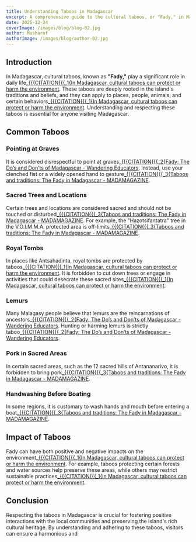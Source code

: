 ```yaml
---
title: Understanding Taboos in Madagascar
excerpt: A comprehensive guide to the cultural taboos, or "Fady," in Madagascar.
date: 2025-12-24
coverImage: /images/blog/blog-02.jpg
author: Musharof
authorImage: /images/blog/author-02.jpg
---
```


## Introduction

In Madagascar, cultural taboos, known as **"Fady,"** play a significant role in daily life[_{{{CITATION{{{_1{In Madagascar, cultural taboos can protect or harm the environment](https://bing.com/search?q=taboos+in+Madagascar). These taboos are deeply rooted in the island's traditions and beliefs, and they can apply to places, people, animals, and certain behaviors[_{{{CITATION{{{_1{In Madagascar, cultural taboos can protect or harm the environment](https://bing.com/search?q=taboos+in+Madagascar). Understanding and respecting these taboos is essential for anyone visiting Madagascar.

## Common Taboos

### Pointing at Graves

It is considered disrespectful to point at graves[_{{{CITATION{{{_2{Fady: The Do’s and Don’ts of Madagascar - Wandering Educators](https://www.wanderingeducators.com/best/traveling/fady-do-s-and-don-ts-madagascar.html). Instead, use your clenched fist or a widely opened hand to gesture[_{{{CITATION{{{_3{Taboos and traditions: The Fady in Madagascar - MADAMAGAZINE](https://www.madamagazine.com/en/fady/).

### Sacred Trees and Locations

Certain trees and locations are considered sacred and should not be touched or disturbed[_{{{CITATION{{{_3{Taboos and traditions: The Fady in Madagascar - MADAMAGAZINE](https://www.madamagazine.com/en/fady/). For example, the "Hazotsifantatra" tree in the V.O.I.M.M.A. protected area is off-limits[_{{{CITATION{{{_3{Taboos and traditions: The Fady in Madagascar - MADAMAGAZINE](https://www.madamagazine.com/en/fady/).

### Royal Tombs

In places like Antsahadinta, royal tombs are protected by taboos[_{{{CITATION{{{_1{In Madagascar, cultural taboos can protect or harm the environment](https://bing.com/search?q=taboos+in+Madagascar). It is forbidden to cut down trees or engage in activities that could desecrate these sacred sites[_{{{CITATION{{{_1{In Madagascar, cultural taboos can protect or harm the environment](https://bing.com/search?q=taboos+in+Madagascar).

### Lemurs

Many Malagasy people believe that lemurs are the reincarnations of ancestors[_{{{CITATION{{{_2{Fady: The Do’s and Don’ts of Madagascar - Wandering Educators](https://www.wanderingeducators.com/best/traveling/fady-do-s-and-don-ts-madagascar.html). Hunting or harming lemurs is strictly taboo[_{{{CITATION{{{_2{Fady: The Do’s and Don’ts of Madagascar - Wandering Educators](https://www.wanderingeducators.com/best/traveling/fady-do-s-and-don-ts-madagascar.html).

### Pork in Sacred Areas

In certain sacred areas, such as the 12 sacred hills of Antananarivo, it is forbidden to bring pork[_{{{CITATION{{{_3{Taboos and traditions: The Fady in Madagascar - MADAMAGAZINE](https://www.madamagazine.com/en/fady/).

### Handwashing Before Boating

In some regions, it is customary to wash hands and mouth before entering a boat[_{{{CITATION{{{_3{Taboos and traditions: The Fady in Madagascar - MADAMAGAZINE](https://www.madamagazine.com/en/fady/).

## Impact of Taboos

Fady can have both positive and negative impacts on the environment[_{{{CITATION{{{_1{In Madagascar, cultural taboos can protect or harm the environment](https://bing.com/search?q=taboos+in+Madagascar). For example, taboos protecting certain forests and water sources help preserve these areas, while others may restrict sustainable practices[_{{{CITATION{{{_1{In Madagascar, cultural taboos can protect or harm the environment](https://bing.com/search?q=taboos+in+Madagascar).

## Conclusion

Respecting the taboos in Madagascar is crucial for fostering positive interactions with the local communities and preserving the island's rich cultural heritage. By understanding and adhering to these taboos, visitors can ensure a harmonious and 